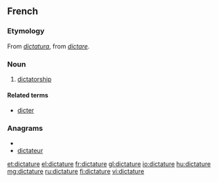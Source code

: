 ==French==

===Etymology===
From {{etyl|la|fr}} ''[[dictatura]]'', from ''[[dictare]]''.

===Noun===
{{fr-noun|f}}

# [[dictatorship]]

====Related terms====
* [[dicter]]

===Anagrams===
* {{alphagram|acdeirttu}}
* [[dictateur#French|dictateur]]

[[et:dictature]]
[[el:dictature]]
[[fr:dictature]]
[[gl:dictature]]
[[io:dictature]]
[[hu:dictature]]
[[mg:dictature]]
[[ru:dictature]]
[[fi:dictature]]
[[vi:dictature]]